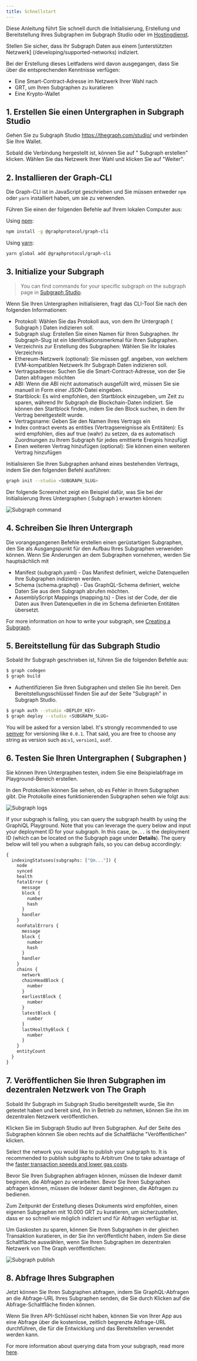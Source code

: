 ```yaml
---
title: Schnellstart
---
```


Diese Anleitung führt Sie schnell durch die Initialisierung, Erstellung und Bereitstellung Ihres Subgraphen im Subgraph Studio oder im [Hostingdienst](#hosted-service).

Stellen Sie sicher, dass Ihr Subgraph Daten aus einem [unterstützten Netzwerk] \(/developing/supported-networks) indiziert.

Bei der Erstellung dieses Leitfadens wird davon ausgegangen, dass Sie über die entsprechenden Kenntnisse verfügen:

-   Eine Smart-Contract-Adresse im Netzwerk Ihrer Wahl nach
-   GRT, um Ihren Subgraphen zu kuratieren
-   Eine Krypto-Wallet

## 1.  Erstellen Sie einen Untergraphen in Subgraph Studio

Gehen Sie zu Subgraph Studio <https://thegraph.com/studio/> und verbinden Sie Ihre Wallet.

Sobald die Verbindung hergestellt ist, können Sie auf " Subgraph erstellen" klicken. Wählen Sie das Netzwerk Ihrer Wahl und klicken Sie auf "Weiter".

## 2.  Installieren der Graph-CLI

Die Graph-CLI ist in JavaScript geschrieben und Sie müssen entweder `npm` oder `yarn` installiert haben, um sie zu verwenden.

Führen Sie einen der folgenden Befehle auf Ihrem lokalen Computer aus:

Using [npm](https://www.npmjs.com/):

```sh
npm install -g @graphprotocol/graph-cli
```

Using [yarn](https://yarnpkg.com/):

```sh
yarn global add @graphprotocol/graph-cli
```

## 3.  Initialize your Subgraph

> You can find commands for your specific subgraph on the subgraph page in [Subgraph Studio](https://thegraph.com/studio/).

Wenn Sie Ihren Untergraphen initialisieren, fragt das CLI-Tool Sie nach den folgenden Informationen:

-   Protokoll: Wählen Sie das Protokoll aus, von dem Ihr Untergraph ( Subgraph ) Daten indizieren soll.
-   Subgraph slug: Erstellen Sie einen Namen für Ihren Subgraphen. Ihr Subgraph-Slug ist ein Identifikationsmerkmal für Ihren Subgraphen.
-   Verzeichnis zur Erstellung des Subgraphen: Wählen Sie Ihr lokales Verzeichnis
-   Ethereum-Netzwerk (optional): Sie müssen ggf. angeben, von welchem EVM-kompatiblen Netzwerk Ihr Subgraph Daten indizieren soll.
-   Vertragsadresse: Suchen Sie die Smart-Contract-Adresse, von der Sie Daten abfragen möchten
-   ABI: Wenn die ABI nicht automatisch ausgefüllt wird, müssen Sie sie manuell in Form einer JSON-Datei eingeben.
-   Startblock: Es wird empfohlen, den Startblock einzugeben, um Zeit zu sparen, während Ihr Subgraph die Blockchain-Daten indiziert. Sie können den Startblock finden, indem Sie den Block suchen, in dem Ihr Vertrag bereitgestellt wurde.
-   Vertragsname: Geben Sie den Namen Ihres Vertrags ein
-   Index contract events as entities (Vertragsereignisse als Entitäten): Es wird empfohlen, dies auf true (wahr) zu setzen, da es automatisch Zuordnungen zu Ihrem Subgraph für jedes emittierte Ereignis hinzufügt
-   Einen weiteren Vertrag hinzufügen (optional): Sie können einen weiteren Vertrag hinzufügen

Initialisieren Sie Ihren Subgraphen anhand eines bestehenden Vertrags, indem Sie den folgenden Befehl ausführen:

```sh
graph init --studio <SUBGRAPH_SLUG>
```

Der folgende Screenshot zeigt ein Beispiel dafür, was Sie bei der Initialisierung Ihres Untergraphen ( Subgraph ) erwarten können:

![Subgraph command](/img/subgraph-init-example.png)

## 4.  Schreiben Sie Ihren Untergraph

Die vorangegangenen Befehle erstellen einen gerüstartigen Subgraphen, den Sie als Ausgangspunkt für den Aufbau Ihres Subgraphen verwenden können. Wenn Sie Änderungen an dem Subgraphen vornehmen, werden Sie hauptsächlich mit

-   Manifest (subgraph.yaml) - Das Manifest definiert, welche Datenquellen Ihre Subgraphen indizieren werden.
-   Schema (schema.graphql) - Das GraphQL-Schema definiert, welche Daten Sie aus dem Subgraph abrufen möchten.
-   AssemblyScript Mappings (mapping.ts) - Dies ist der Code, der die Daten aus Ihren Datenquellen in die im Schema definierten Entitäten übersetzt.

For more information on how to write your subgraph, see [Creating a Subgraph](/developing/creating-a-subgraph).

## 5.  Bereitstellung für das Subgraph Studio

Sobald Ihr Subgraph geschrieben ist, führen Sie die folgenden Befehle aus:

```sh
$ graph codegen
$ graph build
```

-   Authentifizieren Sie Ihren Subgraphen und stellen Sie ihn bereit. Den Bereitstellungsschlüssel finden Sie auf der Seite "Subgraph" in Subgraph Studio.

```sh
$ graph auth --studio <DEPLOY_KEY>
$ graph deploy --studio <SUBGRAPH_SLUG>
```

You will be asked for a version label. It's strongly recommended to use [semver](https://semver.org/) for versioning like `0.0.1`. That said, you are free to choose any string as version such as:`v1`, `version1`, `asdf`.

## 6.  Testen Sie Ihren Untergraphen ( Subgraphen )

Sie können Ihren Untergraphen testen, indem Sie eine Beispielabfrage im Playground-Bereich erstellen.

In den Protokollen können Sie sehen, ob es Fehler in Ihrem Subgraphen gibt. Die Protokolle eines funktionierenden Subgraphen sehen wie folgt aus:

![Subgraph logs](/img/subgraph-logs-image.png)

If your subgraph is failing, you can query the subgraph health by using the GraphiQL Playground. Note that you can leverage the query below and input your deployment ID for your subgraph. In this case, `Qm...` is the deployment ID (which can be located on the Subgraph page under **Details**). The query below will tell you when a subgraph fails, so you can debug accordingly:

```graphql
{
  indexingStatuses(subgraphs: ["Qm..."]) {
    node
    synced
    health
    fatalError {
      message
      block {
        number
        hash
      }
      handler
    }
    nonFatalErrors {
      message
      block {
        number
        hash
      }
      handler
    }
    chains {
      network
      chainHeadBlock {
        number
      }
      earliestBlock {
        number
      }
      latestBlock {
        number
      }
      lastHealthyBlock {
        number
      }
    }
    entityCount
  }
}
```

## 7.  Veröffentlichen Sie Ihren Subgraphen im dezentralen Netzwerk von The Graph

Sobald Ihr Subgraph im Subgraph Studio bereitgestellt wurde, Sie ihn getestet haben und bereit sind, ihn in Betrieb zu nehmen, können Sie ihn im dezentralen Netzwerk veröffentlichen.

Klicken Sie im Subgraph Studio auf Ihren Subgraphen. Auf der Seite des Subgraphen können Sie oben rechts auf die Schaltfläche "Veröffentlichen" klicken.

Select the network you would like to publish your subgraph to. It is recommended to publish subgraphs to Arbitrum One to take advantage of the [faster transaction speeds and lower gas costs](/arbitrum/arbitrum-faq).

Bevor Sie Ihren Subgraphen abfragen können, müssen die Indexer damit beginnen, die Abfragen zu verarbeiten. Bevor Sie Ihren Subgraphen abfragen können, müssen die Indexer damit beginnen, die Abfragen zu bedienen.

Zum Zeitpunkt der Erstellung dieses Dokuments wird empfohlen, einen eigenen Subgraphen mit 10.000 GRT zu kuratieren, um sicherzustellen, dass er so schnell wie möglich indiziert und für Abfragen verfügbar ist.

Um Gaskosten zu sparen, können Sie Ihren Subgraphen in der gleichen Transaktion kuratieren, in der Sie ihn veröffentlicht haben, indem Sie diese Schaltfläche auswählen, wenn Sie Ihren Subgraphen im dezentralen Netzwerk von The Graph veröffentlichen:

![Subgraph publish](/img/publish-and-signal-tx.png)

## 8.  Abfrage Ihres Subgraphen

Jetzt können Sie Ihren Subgraphen abfragen, indem Sie GraphQL-Abfragen an die Abfrage-URL Ihres Subgraphen senden, die Sie durch Klicken auf die Abfrage-Schaltfläche finden können.

Wenn Sie Ihren API-Schlüssel nicht haben, können Sie von Ihrer App aus eine Abfrage über die kostenlose, zeitlich begrenzte Abfrage-URL durchführen, die für die Entwicklung und das Bereitstellen verwendet werden kann.

For more information about querying data from your subgraph, read more [here](../querying/querying-the-graph/).
